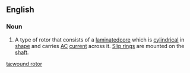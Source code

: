 ==English==

===Noun===
{{en-noun}}

# A type of rotor that consists of a [[laminated]][[core]] which is [[cylindrical]] in [[shape]] and carries [[AC]] [[current]] across it. [[slip ring|Slip rings]] are mounted on the [[shaft]].

[[ta:wound rotor]]